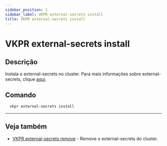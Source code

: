 ```yaml
---
sidebar_position: 1
sidebar_label: VKPR external-secrets install
title: VKPR external-secrets install
---
```


# VKPR external-secrets install

## Descrição

Instala o external-secrets no cluster. Para mais informações sobre external-secrets, clique [aqui](https://external-secrets.io/v0.6.0-rc1/).

## Comando

```bash
  vkpr external-secrets install
```

---

## Veja também

- [VKPR external-secrets remove](/docs/commands/external-secrets/remove) - Remove o external-secrets do cluster.


